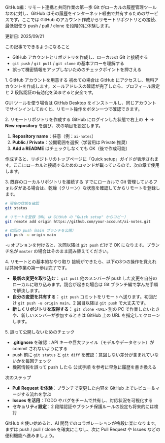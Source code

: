 ---
---


<Heading level={1}>GitHub編：リモート連携と共同作業の第一歩</Heading>
<Text>
  Git がローカルの履歴管理ツールなのに対し、GitHub はその履歴をインターネット経由で共有するためのサービスです。ここでは GitHub のアカウント作成からリモートリポジトリとの接続、最低限使う push / pull / clone を段階的に体験します。
</Text>
<div className="mt-4 inline-flex items-center gap-1.5 rounded-full bg-sky-50 px-2.5 py-1 text-xs/5 font-semibold text-sky-800 ring-1 ring-sky-200 dark:bg-sky-400/10 dark:text-sky-200 dark:ring-sky-300/30">
  更新日: 2025/09/21
</div>

<Divider soft className="my-10" />

<Subheading level={2}>この記事でできるようになること</Subheading>
<ul className="mt-4 space-y-3 text-base/7 text-gray-700 dark:text-gray-300">
  <li>
    GitHub アカウントとリポジトリを作成し、ローカルの Git と接続する
  </li>
  <li>
    <Code>git push</Code> / <Code>git pull</Code> / <Code>git clone</Code> の基本フローを理解する
  </li>
  <li>
    誤って機密情報をアップしないためのチェックポイントを押さえる
  </li>
</ul>

<Divider soft className="my-10" />

<Subheading level={2}>1. GitHub アカウントを用意する</Subheading>
<Text className="mt-3">
  初めての場合は <TextLink href="https://github.com/">GitHub</TextLink> にアクセスし、無料アカウントを作成します。メールアドレスの確認が完了したら、プロフィール設定と 2 段階認証の有効化を済ませると安全です。
</Text>

<Text className="mt-4">
  GUI ツールを使う場合は <TextLink href="https://desktop.github.com/">GitHub Desktop</TextLink> をインストールし、同じアカウントでサインインしておくと、リモート操作をボタン一つで確認できます。
</Text>

<Divider className="my-12" />

<Subheading level={2}>2. リモートリポジトリを作成する</Subheading>
<Text className="mt-3">
  GitHub にログインした状態で右上の <Strong>＋</Strong> → <Strong>New repository</Strong> を選び、次の項目を設定します。
</Text>

<ol className="mt-4 list-decimal space-y-3 pl-6 text-base/7 text-gray-700 dark:text-gray-300">
  <li><Strong>Repository name</Strong>：任意（例：<Code>ai-notes</Code>）</li>
  <li><Strong>Public / Private</Strong>：公開範囲を選択（学習用は Private 推奨）</li>
  <li><Strong>Add a README</Strong> はチェックしなくても OK（後で作成可能）</li>
</ol>

<Text className="mt-4">
  作成すると、リポジトリのトップページに「Quick setup」ガイドが表示されます。ここにローカルと接続するためのコマンドが載っているので、次の章で使用します。
</Text>

<Divider className="my-12" />

<Subheading level={2}>3. 既存のローカルリポジトリを接続する</Subheading>
<Text className="mt-3">
  すでにローカルで Git 管理しているフォルダがある場合は、乾燥（クリーン）な状態を確認してからリモートを登録します。
</Text>

```bash
# 現在の状態を確認
git status

# リモートを登録（URL は GitHub の "Quick setup" からコピー）
git remote add origin https://github.com/your-account/ai-notes.git

# 初回の push（main ブランチを公開）
git push -u origin main
```

<Text className="mt-4">
  <Code>-u</Code> オプションを付けると、次回以降は <Code>git push</Code> だけで OK になります。ブランチ名が <Code>master</Code> の場合はそのまま読み替えてください。
</Text>

<Divider className="my-12" />

<Subheading level={2}>4. リモートとの基本的なやり取り</Subheading>
<Text className="mt-3">
  接続ができたら、以下の3つの操作を覚えれば共同作業の第一歩は完了です。
</Text>

<ul className="mt-4 space-y-4 text-base/7 text-gray-700 dark:text-gray-300">
  <li>
    <Strong>最新の変更を取り込む：</Strong> <Code>git pull</Code>
    <Text className="mt-1">
      他のメンバーが push した変更を自分のローカルに取り込みます。競合が起きた場合は Git ブランチ編で学んだ手順で解決します。
    </Text>
  </li>
  <li>
    <Strong>自分の変更を共有する：</Strong> <Code>git push</Code>
    <Text className="mt-1">
      コミットをリモートへ送ります。初回だけ <Code>git push -u origin main</Code>、2 回目以降は <Code>git push</Code> で大丈夫です。
    </Text>
  </li>
  <li>
    <Strong>新しくリポジトリを取得する：</Strong> <Code>git clone &lt;URL&gt;</Code>
    <Text className="mt-1">
      別の PC で作業したいときや、新しいメンバーが参加するときは GitHub 上の URL を指定してクローンします。
    </Text>
  </li>
</ul>

<Divider className="my-12" />

<Subheading level={2}>5. 誤って公開しないためのチェック</Subheading>
<ul className="mt-4 space-y-3 text-base/7 text-gray-700 dark:text-gray-300">
  <li>
    <Strong>.gitignore</Strong> を確認：API キーや巨大ファイル（モデルやデータセット）が commit されないようにする
  </li>
  <li>
    push 前に <Code>git status</Code> と <Code>git diff</Code> を確認：意図しない差分が含まれていないかを毎回チェック
  </li>
  <li>
    機密情報を誤って push したら <TextLink href="https://docs.github.com/ja/authentication/keeping-your-account-and-data-secure/removing-sensitive-data-from-a-repository">公式手順</TextLink> を参考に早急に履歴を書き換える
  </li>
</ul>

<Divider className="my-12" />

<Subheading level={2}>次のステップ</Subheading>
<ul className="mt-4 space-y-3 text-base/7 text-gray-700 dark:text-gray-300">
  <li>
    <Strong>Pull Request を体験</Strong>：ブランチで変更した内容を GitHub 上でレビュー＆マージする流れを学ぶ
  </li>
  <li>
    <Strong>Issues を活用</Strong>：TODO やバグをチームで共有し、対応状況を可視化する
  </li>
  <li>
    <Strong>セキュリティ設定</Strong>：2 段階認証やブランチ保護ルールの設定も将来的には検討
  </li>
</ul>

<Text className="mt-6">
  GitHub を使い始めると、AI 開発でのコラボレーションが格段に楽になります。まずは push / pull / clone を確実にこなし、次に Pull Request や Issues などの便利機能へ進みましょう。
</Text>
